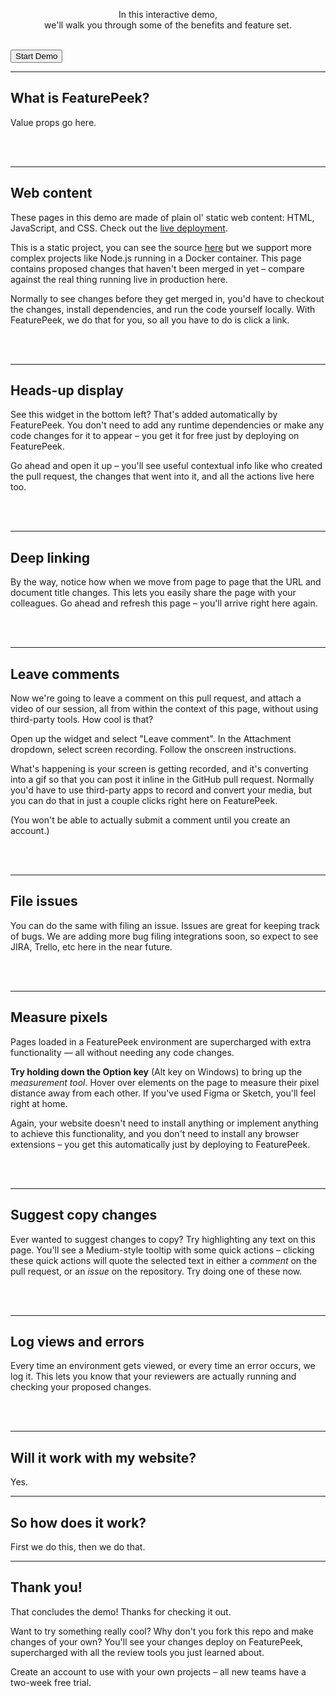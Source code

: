 
<Layout>

<Logo demo width="100%" />

<center>

In this interactive demo,  
we'll walk you through some of the benefits and feature set. 

</center>
<br />
<Button href="/1">Start Demo</Button>

</Layout>

---

<Layout>

## What is FeaturePeek?

Value props go here.

<br /><br />
</Layout>

---

<Layout>

## Web content

These pages in this demo are made of plain ol' static web content: HTML, JavaScript, and CSS. Check out the [live deployment](https://demo.featurepeek.com).

This is a static project, you can see the source [here](https://github.com/featurepeek/demo) but we support more complex projects like Node.js running in a Docker container. This page contains proposed changes that haven't been merged in yet – compare against the real thing running live in production here. 

Normally to see changes before they get merged in, you'd have to checkout the changes, install dependencies, and run the code yourself locally. With FeaturePeek, we do that for you, so all you have to do is click a link. 

<br /><br />
</Layout>

---

<Layout>

## Heads-up display

See this widget in the bottom left? That's added automatically by FeaturePeek. You don't need to add any runtime dependencies or make any code changes for it to appear – you get it for free just by deploying on FeaturePeek. 

Go ahead and open it up – you'll see useful contextual info like who created the pull request, the changes that went into it, and all the actions live here too.

<br /><br />
</Layout>

---

<Layout>

## Deep linking

By the way, notice how when we move from page to page that the URL and document title changes. This lets you easily share the page with your colleagues. Go ahead and refresh this page – you'll arrive right here again.

<br /><br />
</Layout>

---

<Layout>

## Leave comments

Now we're going to leave a comment on this pull request, and attach a video of our session, all from within the context of this page, without using third-party tools. How cool is that? 

Open up the widget and select "Leave comment". In the Attachment dropdown, select screen recording. Follow the onscreen instructions. 

What's happening is your screen is getting recorded, and it's converting into a gif so that you can post it inline in the GitHub pull request. Normally you'd have to use third-party apps to record and convert your media, but you can do that in just a couple clicks right here on FeaturePeek. 

(You won't be able to actually submit a comment until you create an account.)

<br /><br />
</Layout>

---

<Layout>

## File issues

You can do the same with filing an issue. Issues are great for keeping track of bugs. We are adding more bug filing integrations soon, so expect to see JIRA, Trello, etc here in the near future.

<br /><br />
</Layout>

---

<Layout>

## Measure pixels

Pages loaded in a FeaturePeek environment are supercharged with extra functionality &mdash; all without needing any code changes. 

**Try holding down the Option key** (Alt key on Windows) to bring up the *measurement tool*. Hover over elements on the page to measure their pixel distance away from each other. If you've used Figma or Sketch, you'll feel right at home. 

<ColorGrid />

Again, your website doesn't need to install anything or implement anything to achieve this functionality, and you don't need to install any browser extensions – you get this automatically just by deploying to FeaturePeek. 

<br /><br />
</Layout>

---

<Layout>

## Suggest copy changes

Ever wanted to suggest changes to copy? Try highlighting any text on this page. You'll see a Medium-style tooltip with some quick actions – clicking these quick actions will quote the selected text in either a *comment* on the pull request, or an *issue* on the repository. Try doing one of these now. 

<br /><br />
</Layout>

---

<Layout>

## Log views and errors

Every time an environment gets viewed, or every time an error occurs, we log it. This lets you know that your reviewers are actually running and checking your proposed changes. 

<br /><br />
</Layout>

---

<Layout>

## Will it work with my website? 

Yes.

</Layout>

---

<Layout>

## So how does it work? 

First we do this, then we do that.

</Layout>

--- 

<Layout>

## Thank you!

That concludes the demo! Thanks for checking it out. 

Want to try something really cool? Why don't you fork this repo and make changes of your own? You'll see your changes deploy on FeaturePeek, supercharged with all the review tools you just learned about. 

Create an account to use with your own projects – all new teams have a two-week free trial. 

<br /><br />
</Layout>


